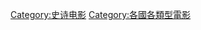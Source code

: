 {{Categories by country|nocat}}

[[Category:史诗电影|Category:史诗电影]]
[[Category:各國各類型電影|Category:各國各類型電影]]